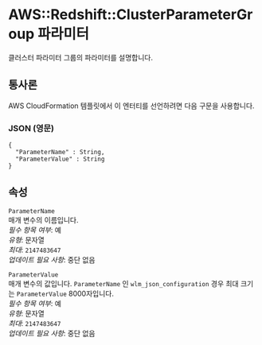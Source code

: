 # AWS::Redshift::ClusterParameterGroup 파라미터

클러스터 파라미터 그룹의 파라미터를 설명합니다.

## 통사론

AWS CloudFormation 템플릿에서 이 엔터티를 선언하려면 다음 구문을 사용합니다.

### JSON (영문)

```
{
  "ParameterName" : String,
  "ParameterValue" : String
}
```

## 속성

`ParameterName`  
매개 변수의 이름입니다.  
_필수 항목 여부_: 예  
_유형_: 문자열  
_최대_: `2147483647`  
_업데이트 필요 사항_: 중단 없음

`ParameterValue`  
매개 변수의 값입니다. `ParameterName` 인 `wlm_json_configuration` 경우 최대 크기는 `ParameterValue` 8000자입니다.  
_필수 항목 여부_: 예  
_유형_: 문자열  
_최대_: `2147483647`  
_업데이트 필요 사항_: 중단 없음
